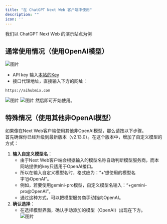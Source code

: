 ```yaml
---
title: "在 ChatGPT Next Web 客户端中使用"
description: ""
icon: ''
---
```


我们以 ChatGPT Next Web 的演示站点为例   
## 通常使用情况（使用OpenAI模型）
![图片](../media/image3.png)  
- API key 输入[本站的Key](https://aihubmix.com/token)  
- 接口代理地址，直接输入下方的网址：
``` 
https://aihubmix.com
```
![图片](../media/image4.png)
![图片](../media/image5.png)
然后即可开始使用。  
## 特殊情况（使用其他非OpenAI模型）  
如果像在Next Web客户端使用其他非OpenAI模型，那么请按以下步骤。  
首先确保你已经升级到最新版本（v2.13.0）。在这个版本中，增加了自定义模型的方式：  
1. **输入自定义模型名**：
   - 由于Next Web客户端会根据输入的模型名称自动判断模型服务商，而本网站提供的key只适用于OpenAI接口。   
   - 所以在输入自定义模型名时，格式应为：“+‘想使用的模型名字’@OpenAI”。
   - 例如，若要使用gemini-pro模型，自定义模型名输入：“+gemini-pro@OpenAI”。
   - 通过这种方式，可以把模型服务商手动指向OpenAI。  
2. **确认选择**：
   - 在选择模型界面，确认手动添加的模型（OpenAI）出现在下方。  
![图片](../media/juhe5.png)